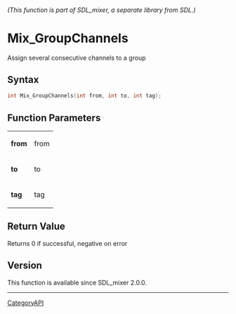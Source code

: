 ====== (This function is part of SDL_mixer, a separate library from SDL.) ======
= Mix_GroupChannels =

Assign several consecutive channels to a group 

== Syntax ==

<syntaxhighlight lang='c'>
int Mix_GroupChannels(int from, int to, int tag);
</syntaxhighlight>

== Function Parameters ==

{|
|'''from'''
|from
|-
|'''to'''
|to
|-
|'''tag'''
|tag
|}

== Return Value ==

Returns 0 if successful, negative on error

== Version ==

This function is available since SDL_mixer 2.0.0.

----
[[CategoryAPI]]


